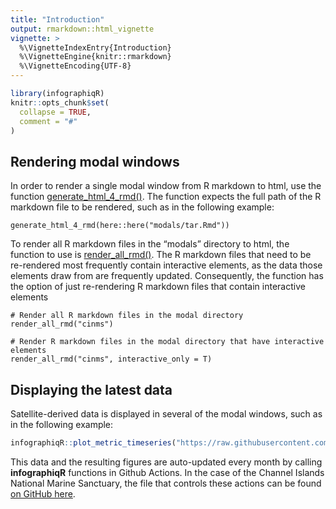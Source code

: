 ```yaml
---
title: "Introduction"
output: rmarkdown::html_vignette
vignette: >
  %\VignetteIndexEntry{Introduction}
  %\VignetteEngine{knitr::rmarkdown}
  %\VignetteEncoding{UTF-8}
---
```


```r
library(infographiqR)
knitr::opts_chunk$set(
  collapse = TRUE,
  comment = "#"
)
```

## Rendering modal windows

In order to render a single modal window from R markdown to html, use the function  [generate_html_4_rmd()](../reference/generate_html_4_rmd.html). The function expects the full path of the R markdown file to be rendered, such as in the following example:

```
generate_html_4_rmd(here::here("modals/tar.Rmd"))
```

To render all R markdown files in the "modals" directory to html, the 
function to use is [render_all_rmd()](../reference/render_all_rmd.html). The 
R markdown files that need to be re-rendered most frequently contain interactive elements,
as the data those elements draw from are frequently updated. Consequently, the function
has the option of just re-rendering R markdown files that contain interactive elements

```
# Render all R markdown files in the modal directory
render_all_rmd("cinms")

# Render R markdown files in the modal directory that have interactive elements
render_all_rmd("cinms", interactive_only = T)
```

## Displaying the latest data

Satellite-derived data is displayed in several of the modal windows, such as in the following example:

```r
infographiqR::plot_metric_timeseries("https://raw.githubusercontent.com/marinebon/cinms/master/data/oceano/statistics_sst_cinms.csv", "sst")
```

This data and the resulting figures are auto-updated every month by calling **infographiqR** functions in Github Actions. In the case of the Channel Islands National Marine Sanctuary, the file that controls these actions can be found [on GitHub here](https://github.com/marinebon/cinms/blob/master/.github/workflows/update-oceano.yml).
